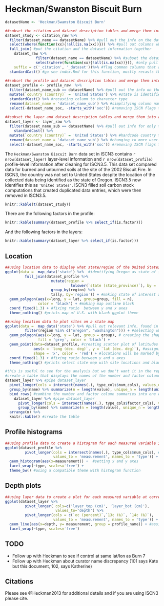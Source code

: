 # Heckman/Swanston Biscuit Burn

```r
datasetName <- 'Heckman/Swanston Biscuit Burn'

##subset the citation and dataset description tables and merge them into a study table
dataset_study <- citation_raw %>% 
  filter(dataset_name == datasetName) %>% #pull out the info on the dataset we want here
  select(where(function(xx){!all(is.na(xx))})) %>% #pull out columns where values are not all "NA"
  full_join( #put the citation and the dataset information together
    dataset_raw %>%
              filter(dataset_name == datasetName) %>% #subset the dataset table
              select(where(function(xx){!all(is.na(xx))})), #only pull columns that are not entirely NA values
    suffix = c('_citation', '_dataset'))%>% #flag common columns that are not the ID columns between the two tables
  standardCast() #go see index.Rmd for this function, mostly recasts the column to the right types
  
##subset the profile and dataset description tables and merge them into a study table
dataset_profile <- profile_raw  %>%
  filter(dataset_name_sub == datasetName) %>% #pull out the info on the dataset we want here
  mutate(`country (country)` = 'United States') %>% #state is identified so hardcoding country from "unknown" to U.S.
  standardCast() %>% #recasting column to character type
  rename(dataset_name = 'dataset_name_sub') %>% #simplifying column name
  select(-dataset_name_soc, -starts_with('soc')) #removing ISCN flags that say nothing was done for the SOC fill
         
##subset the layer and dataset description tables and merge them into a study table
dataset_layer <- layer_raw %>%
  filter(dataset_name_sub == datasetName) %>% #pull out info for only this dataset
    standardCast() %>% 
  mutate(`country (country)` = 'United States') %>% #hardcode country to correct one
  rename(dataset_name = 'dataset_name_sub') %>% #changing to more user-friendly name
  select(-dataset_name_soc, -starts_with('soc')) #removing ISCN flags that say nothing was done for the SOC fill
```


The `Heckman/Swanston Biscuit Burn` data set in ISCN3 contains `r nrow(dataset_layer)` layer-level information and `r nrow(dataset_profile)` profile-level information after cleaning for ISCN3.5.
This data set compared data for burned and unburned soils at the site of the 2002 Biscuit Fire.
In ISCN3, the country was not set to United States despite the location of the collected data being identified as the state of Oregon. ISCN3.5 now identifies this as `'United States'`.
ISCN3 filled soil carbon stock computations that created duplicated data entries, which were then removed in ISCN3.5.

```r
knitr::kable(t(dataset_study))
```


There are the following factors in the profile:
```r
knitr::kable(summary(dataset_profile %>% select_if(is.factor)))
```

And the following factors in the layers:
```r
knitr::kable(summary(dataset_layer %>% select_if(is.factor)))
```


## Location

```r
##using location data to display what state/region of the United States was sampled
ggplot(data =  map_data('state') %>%  #identifying Oregon as state of interest in this data set
         full_join(dataset_profile %>% 
                     mutate(region = 
                              tolower(`state (state_province)`), by = 'region') %>%
                     group_by(region) %>% 
                     tally, by='region')) + #making state of interest a different color than the rest
  geom_polygon(aes(x=long, y = lat, group=group, fill = n), 
               color = 'black') + #making map outline black
  coord_fixed(1.3) + #fixing ratio  between y and x axes
  theme_nothing() #prints map of U.S. with blank ggplot theme

##using location data to plot sites on a state map
ggplot(data =  map_data('state') %>% #pull out relevant info, found in state column
         filter(region %in% c("oregon", "washington"))) + #selecting which states to include on second map
  geom_polygon(aes(x=long, y = lat, group = group), # creating the shape of the map; ‘group’ connects adjacent points with lines to outline shape
               fill = 'grey', color = 'black') +  
  geom_point(data=dataset_profile, #creating scatter plot of latitudes and longitudes from dataset_profile 
             aes(x = `long (dec. deg)`, y = `lat (dec. deg)`), #assigning latitude and longitude to respective axes
             shape = 'x', color = 'red') + #locations will be marked by red x
  coord_fixed(1.3) + #fixing ratio between y and x axes
  theme_nothing() #prints select state map with site locations and blank ggplot theme
```


```r
#this is useful to see for the analysis but we don't want it in the report
#create a table that displays the names of the number and factor columns in the dataset, how many values there are in each, and how many unique values there are
dataset_layer %>% #pipe dataset_layer
  pivot_longer(cols = intersect(names(.), type_cols$num_cols), values_drop_na = TRUE) %>% #indicating what values will be used on plots and drop all NA values
  group_by(name) %>% summarize(n = length(value), unique_n = length(unique(value))) %>% #find how many total values and unique values each number column has
  bind_rows( #combine the number and factor column summaries into one dataframe
    dataset_layer %>% #pipe dataset_layer
      pivot_longer(cols = intersect(names(.), type_cols$factor_cols), values_drop_na = TRUE) %>% #indicating what values will be used on plots and drop all NA values
      group_by(name) %>% summarize(n = length(value), unique_n = length(unique(value))) ) %>% #find how many total values and unique values each factor column has
  arrange(n) %>%
  knitr::kable() #create the table
```

## Profile histograms

```r
##using profile data to create a histogram for each measured variable in this data set
ggplot(dataset_profile %>%
         pivot_longer(cols = intersect(names(.), type_cols$num_cols), #selecting what columns to pull
                      values_to = 'measurement', names_to = 'type')) + #naming x values and the variables to make histograms of
  geom_histogram(aes(x=measurement)) +  #setting x and y axes
  facet_wrap(~type, scales='free') +
  theme_bw() #using a compatible theme with histogram function
```

## Depth plots

```r
##using layer data to create a plot for each measured variable at corresponding depths in this data set
ggplot(dataset_layer %>% 
         pivot_longer( cols=c('layer_top (cm)', 'layer_bot (cm)'),
                       values_to='depth') %>% 
         pivot_longer(cols = c(`oc (percent)`,`13c (‰)`, `14c (‰)`), 
                      values_to = 'measurement', names_to = 'type')) + #indicating what values will be used on plots
  geom_line(aes(x=depth, y= measurement, group = profile_name)) + #assigning which sets of values will be on x and y axes
  facet_wrap(~type, scales='free')
```

## TODO

 - Follow up with Heckman to see if control at same lat/lon as Burn 7
 - Follow up with Heckman about curator name discrepancy (101 says Kate but this document, 102, says Katherine)


## Citations

Please see @Heckman2013 for additional details and if you are using ISCN3 please cite.
